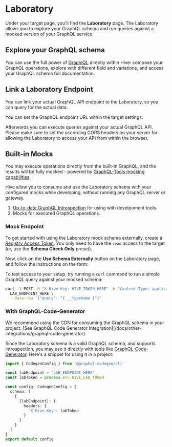 
# Laboratory

Under your target page, you'll find the **Laboratory** page. The Laboratory allows you to explore
your GraphQL schema and run queries against a mocked version of your GraphQL service.

## Explore your GraphQL schema

You can use the full power of [GraphiQL](https://github.com/graphql/graphiql) directly within Hive:
compose your GraphQL operations, explore with different field and variations, and access your
GraphQL schema full documentation.

<NextImage alt="Lab" src={labImage} className="mt-6 max-w-3xl rounded-lg drop-shadow-md" />

## Link a Laboratory Endpoint

You can link your actual GraphQL API endpoint to the Laboratory, so you can query for the actual
data.

You can set the GraphQL endpoint URL within the target settings.

Afterwards you can execute queries against your actual GraphQL API. Please make sure to set the
according CORS headers on your server for allowing the Laboratory to access your API from within the
browser.

## Built-in Mocks

You may execute operations directly from the built-in GraphQL, and the results will be fully
mocked - powered by
[GraphQL-Tools mocking capabilities](https://the-guild.dev/graphql/tools/docs/mocking).

Hive allow you to consume and use the Laboratory schema with your configured mocks while developing,
without running any GraphQL server or gateway.

1. [Up-to-date GraphQL Introspection](https://graphql.org/learn/introspection/) for using with
   develpoment tools.
2. Mocks for executed GraphQL operations.

### Mock Endpoint

To get started with using the Laboratory mock schema externally, create a
[Registry Access Token](/docs/management/targets#registry-access-tokens). You only need to have the
`read` access to the target (or, use the **Schema Check Only** preset).

Now, click on the **Use Schema Externally** button on the Laboratory page, and follow the
instructions on the form:

<NextImage alt="Lab Form" src={labFormImage} className="mt-6 max-w-xl rounded-lg drop-shadow-md" />

To test access to your setup, try running a `curl` command to run a simple GraphQL query against
your mocked schema:

```bash
curl -X POST -H "X-Hive-Key: HIVE_TOKEN_HERE" -H "Content-Type: application/json" \
  LAB_ENDPOINT_HERE \
  --data-raw '{"query": "{ __typename }"}'
```

### With GraphQL-Code-Generator

<Callout>
  We recommend using the CDN for consuming the GraphQL schema in your project. [See GraphQL Code
  Generator Integration](/docs/other-integrations/graphql-code-generator).
</Callout>

Since the Laboratory schema is a valid GraphQL schema, and supports introspection, you may use it
directly with tools like [GraphQL-Code-Generator](https://the-guild.dev/graphql/codegen). Here's a
snippet for using it in a project:

```ts filename="codegen.ts"
import { CodegenConfig } from '@graphql-codegen/cli'

const labEndpoint = 'LAB_ENDPOINT_HERE'
const labToken = process.env.HIVE_LAB_TOKEN

const config: CodegenConfig = {
  schema: [
    {
      [labEndpoint]: {
        headers: {
          'X-Hive-Key': labToken
        }
      }
    }
  ]
}
export default config
```

